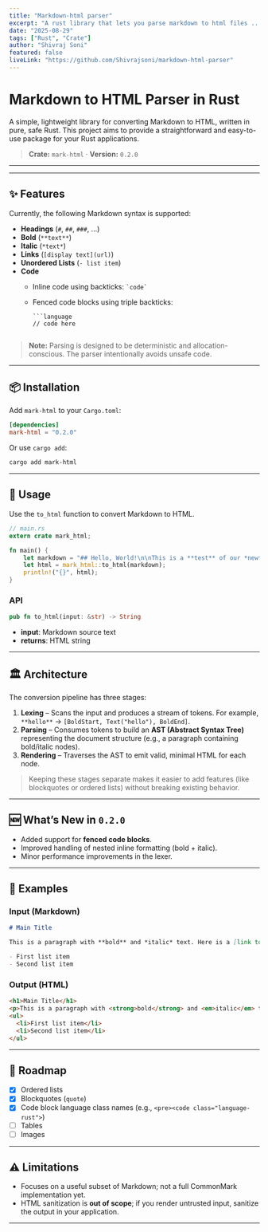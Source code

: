```yaml
---
title: "Markdown-html parser"
excerpt: "A rust library that lets you parse markdown to html files ..."
date: "2025-08-29"
tags: ["Rust", "Crate"]
author: "Shivraj Soni"
featured: false
liveLink: "https://github.com/Shivrajsoni/markdown-html-parser"
---
```



# Markdown to HTML Parser in Rust

A simple, lightweight library for converting Markdown to HTML, written in pure, safe Rust. This project aims to provide a straightforward and easy-to-use package for your Rust applications.

> **Crate:** `mark-html` · **Version:** `0.2.0`

---

---
## ✨ Features
Currently, the following Markdown syntax is supported:

- **Headings** (`#`, `##`, `###`, ...)
- **Bold** (`**text**`)
- **Italic** (`*text*`)
- **Links** (`[display text](url)`)
- **Unordered Lists** (`- list item`)
- **Code**
  - Inline code using backticks: `` `code` ``
  - Fenced code blocks using triple backticks:

    ```
    ```language
    // code here
    ```
    ```

> **Note:** Parsing is designed to be deterministic and allocation-conscious. The parser intentionally avoids unsafe code.

---

## 📦 Installation
Add `mark-html` to your `Cargo.toml`:

```toml
[dependencies]
mark-html = "0.2.0"
```

Or use `cargo add`:

```bash
cargo add mark-html
```

---

## 🚀 Usage
Use the `to_html` function to convert Markdown to HTML.

```rust
// main.rs
extern crate mark_html;

fn main() {
    let markdown = "## Hello, World!\n\nThis is a **test** of our *new* parser.\n\n- Item 1\n- Item 2";
    let html = mark_html::to_html(markdown);
    println!("{}", html);
}
```

### API
```rust
pub fn to_html(input: &str) -> String
```
- **input**: Markdown source text
- **returns**: HTML string

---

## 🏛️ Architecture
The conversion pipeline has three stages:

1. **Lexing** – Scans the input and produces a stream of tokens. For example, `**hello**` → `[BoldStart, Text("hello"), BoldEnd]`.
2. **Parsing** – Consumes tokens to build an **AST (Abstract Syntax Tree)** representing the document structure (e.g., a paragraph containing bold/italic nodes).
3. **Rendering** – Traverses the AST to emit valid, minimal HTML for each node.

> Keeping these stages separate makes it easier to add features (like blockquotes or ordered lists) without breaking existing behavior.

---

## 🆕 What’s New in `0.2.0`
- Added support for **fenced code blocks**.
- Improved handling of nested inline formatting (bold + italic).
- Minor performance improvements in the lexer.

---

## 🧪 Examples

### Input (Markdown)
```markdown
# Main Title

This is a paragraph with **bold** and *italic* text. Here is a [link to GitHub](https://github.com/Shivrajsoni).

- First list item
- Second list item
```

### Output (HTML)
```html
<h1>Main Title</h1>
<p>This is a paragraph with <strong>bold</strong> and <em>italic</em> text. Here is a <a href="https://github.com/Shivrajsoni">link to GitHub</a>.</p>
<ul>
  <li>First list item</li>
  <li>Second list item</li>
</ul>
```

---

## 🧭 Roadmap
- [x] Ordered lists 
- [x] Blockquotes (`quote`)
- [x] Code block language class names (e.g., `<pre><code class="language-rust">`)
- [ ] Tables
- [ ] Images

---

## ⚠️ Limitations
- Focuses on a useful subset of Markdown; not a full CommonMark implementation yet.
- HTML sanitization is **out of scope**; if you render untrusted input, sanitize the output in your application.

---

